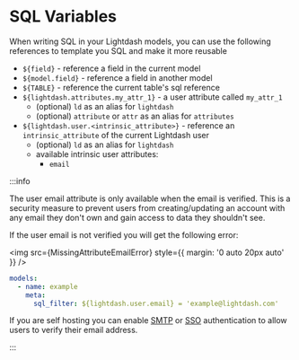 
# SQL Variables

When writing SQL in your Lightdash models, you can use the following references to template you SQL and make it more
reusable

- `${field}` - reference a field in the current model
- `${model.field}` - reference a field in another model
- `${TABLE}` - reference the current table's sql reference
- `${lightdash.attributes.my_attr_1}` - a user attribute called `my_attr_1`
  - (optional) `ld` as an alias for `lightdash`
  - (optional) `attribute` or `attr` as an alias for `attributes`
- `${lightdash.user.<intrinsic_attribute>}` - reference an `intrinsic_attribute` of the current Lightdash user
  - (optional) `ld` as an alias for `lightdash`
  - available intrinsic user attributes:
    - `email`

:::info

The user email attribute is only available when the email is verified.
This is a security measure to prevent users from creating/updating an account with any email they don't own and gain access to data they shouldn't see.

If the user email is not verified you will get the following error:

<img src={MissingAttributeEmailError} style={{ margin: '0 auto 20px auto' }} />

```yaml
models:
  - name: example
    meta:
      sql_filter: ${lightdash.user.email} = 'example@lightdash.com'
```

If you are self hosting you can enable [SMTP](/self-host/customize-deployment/configure-smtp-for-lightdash-email-notifications) or [SSO](/self-host/customize-deployment/use-sso-login-for-self-hosted-lightdash) authentication to allow users to verify their email address.

:::
